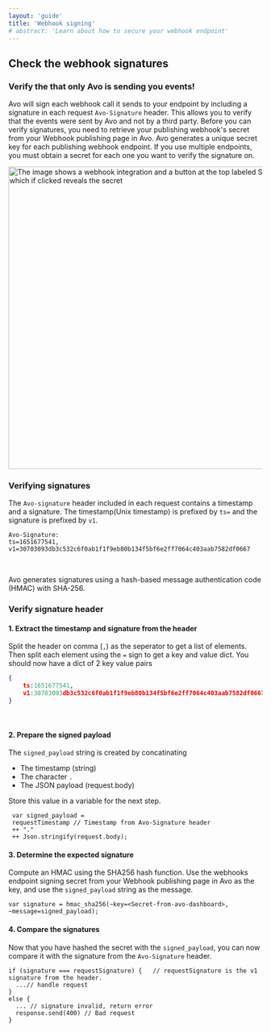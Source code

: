 ```yaml
---
layout: 'guide'
title: 'Webhook signing'
# abstract: 'Learn about how to secure your webhook endpoint'
---
```




## Check the webhook signatures

### Verify the that only Avo is sending you events!

Avo will sign each webhook call it sends to your endpoint by including a signature in each request `Avo-Signature` header. 
This allows you to verify that the events were sent by Avo and not by a third party. 
Before you can verify signatures, you need to retrieve your publishing webhook's secret from your Webhook publishing page in Avo.
Avo generates a unique secret key for each publishing webhook endpoint. If you use multiple endpoints, you must obtain a secret for each one you want to verify the signature on.
<p>
  <img
    src={require('../../../images/signing-secret.png')}
    width="600px"
    alt="The image shows a webhook integration and a button at the top labeled Signing Secret which if clicked reveals the secret"
/>
</p>


### Verifying signatures

The `Avo-signature` header included in each request contains a timestamp and a signature. 
The timestamp(Unix timestamp) is prefixed by `ts=` and the signature is prefixed by `v1`.

```
Avo-Signature:
ts=1651677541,
v1=30703093db3c532c6f0ab1f1f9eb80b134f5bf6e2ff7064c403aab7582df0667
```

<br />

Avo generates signatures using a hash-based message authentication code (HMAC) with SHA-256.

### Verify signature header

#### 1. Extract the timestamp and signature from the header

Split the header on comma (`,`) as the seperator to get a list of elements. Then split each element using the `=` sign to get a key and value dict. 
You should now have a dict of 2 key value pairs

```json
{
    ts:1651677541,
    v1:30703093db3c532c6f0ab1f1f9eb80b134f5bf6e2ff7064c403aab7582df0667
}
```

<br />

#### 2. Prepare the signed payload

The `signed_payload` string is created by concatinating
 - The timestamp (string)
 - The character `.`
 - The JSON payload (request.body)

 Store this value in a variable for the next step.


 ```pseudocode
  var signed_payload = 
  requestTimestamp // Timestamp from Avo-Signature header
  ++ "." 
  ++ Json.stringify(request.body);
 ```

#### 3. Determine the expected signature

Compute an HMAC using the SHA256 hash function. Use the webhooks endpoint signing secret from your Webhook publishing page in Avo as the key, and use the `signed_payload` string as the message.


```pseudocode
var signature = hmac_sha256(~key=<Secret-from-avo-dashboard>, ~message=signed_payload);
```

#### 4. Compare the signatures
Now that you have hashed the secret with the `signed_payload`, you can now compare it with the signature from the `Avo-Signature` header.


```pseudocode
if (signature === requestSignature) {   // requestSignature is the v1 signature from the header.
  ...// handle request
}
else {
  ... // signature invalid, return error
  response.send(400) // Bad request
}
```
